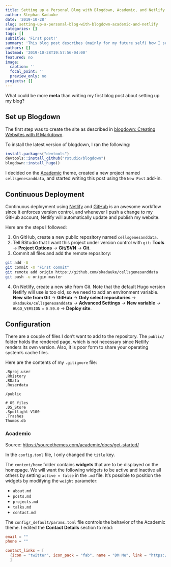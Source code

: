```yaml
---
title: Setting up a Personal Blog with Blogdown, Academic, and Netlify
author: Stephan Kadauke
date: '2019-10-28'
slug: setting-up-a-personal-blog-with-blogdown-academic-and-netlify
categories: []
tags: []
subtitle: 'First post!'
summary: 'This blog post describes (mainly for my future self) how I set up this blog.'
authors: []
lastmod: '2019-10-28T19:57:56-04:00'
featured: no
image:
  caption: ''
  focal_point: ''
  preview_only: no
projects: []
---
```


What could be more **meta** than writing my first blog post about setting up my blog?

## Set up Blogdown

The first step was to create the site as described in [blogdown: Creating Websites with R Markdown](https://bookdown.org/yihui/blogdown/). 

To install the latest version of blogdown, I ran the following:

```r
install.packages("devtools")
devtools::install_github("rstudio/blogdown")
blogdown::install_hugo()
```

I decided on the [Academic](https://github.com/gcushen/hugo-academic) theme, created a new project named `cellsgenesanddata`, and started writing this post using the `New Post` add-in.

## Continuous Deployment

Continuous deployment using [Netlify](https://www.netlify.com) and [GitHub](https://www.github.com) is an awesome workflow since it enforces version control, and whenever I push a change to my GitHub account, Netlify will automatically update and publish my website.

Here are the steps I followed:

1. On GitHub, create a new public repository named `cellsgenesanddata`. 
2. Tell RStudio that I want this project under version control with `git`: **Tools** → **Project Options** → **Git/SVN** → **Git**.
3. Commit all files and add the remote repository:

```bash
git add -A
git commit -m "First commit"
git remote add origin https://github.com/skadauke/cellsgenesanddata
git push -u origin master
```

4. On Netlify, create a new site from Git. Note that the default Hugo version Netlify will use is too old, so we need to add an environment variable. **New site from Git** → **GitHub** → **Only select repositories** → `skadauke/cellsgenesanddata` → **Advanced Settings** → **New variable ** → `HUGO_VERSION` = `0.59.0` → **Deploy site**.


## Configuration

There are a couple of files I don't want to add to the repository. The `public/` folder holds the rendered page, which is not necessary since Netlify renders its own version. Also, it is poor form to share your operating system’s cache files.

Here are the contents of my `.gitignore` file:

```{}
.Rproj.user
.Rhistory
.RData
.Ruserdata

/public

# OS files
.DS_Store
.Spotlight-V100
.Trashes
Thumbs.db
```

### Academic

Source: <https://sourcethemes.com/academic/docs/get-started/>

In the `config.toml` file, I only changed the `title` key.

The `content/home` folder contains **widgets** that are to be displayed on the homepage. We will want the following widgets to be active and inactive all others by setting `active = false` in the `.md` file. It's possible to position the widgets by modifying the `weight` parameter:

- `about.md`
- `posts.md`
- `projects.md`
- `talks.md`
- `contact.md`

The `config/_default/params.toml` file controls the behavior of the Academic theme. I edited the **Contact Details** section to read:

```toml
email = ""
phone = ""

contact_links = [
  {icon = "twitter", icon_pack = "fab", name = "DM Me", link = "https://twitter.com/StephanKadauke"},
  ]

```




